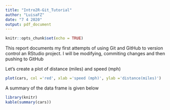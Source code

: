 ```yaml
---
title: "Intro2R-Git_Tutorial"
author: "LuisaFZ"
date: "7 4 2020"
output: pdf_document
---
```


```r
knitr::opts_chunk$set(echo = TRUE)
```

This report documents my first attempts of using Git and GitHub to version control an RStudio project. I will be modifying, commiting changes and then pushing to GitHub

Let's create a plot of distance (miles) and speed (mph)


```r
plot(cars, col ='red', xlab ='speed (mph)', ylab ='distance(miles)')
```

A summary of the data frame is given below

```r
library(knitr)
kable(summary(cars))
```